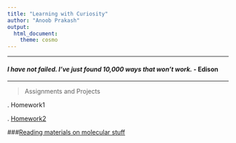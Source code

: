 ```yaml
---
title: "Learning with Curiosity"
author: "Anoob Prakash"
output: 
  html_document: 
    theme: cosmo
---
```

***
#### _I have not failed. I've just found 10,000 ways that won't work._ - Edison
***
>Assignments and Projects

 .\ Homework1

 .\ [Homework2](homework2.html)  

###[Reading materials on molecular stuff](https://www.molecularecologist.com)